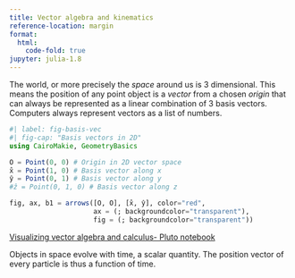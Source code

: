 ```yaml
---
title: Vector algebra and kinematics
reference-location: margin
format:
  html:
    code-fold: true
jupyter: julia-1.8
---
```


The world, or more precisely the *space* around us is 3 dimensional. This means the position of any point object is a *vector* from a chosen *origin* that can always be represented as a linear combination of 3 basis vectors. Computers always represent vectors as a list of numbers. 

```julia
#| label: fig-basis-vec
#| fig-cap: "Basis vectors in 2D"
using CairoMakie, GeometryBasics

O = Point(0, 0) # Origin in 2D vector space
x̂ = Point(1, 0) # Basis vector along x
ŷ = Point(0, 1) # Basis vector along y
#ẑ = Point(0, 1, 0) # Basis vector along z

fig, ax, b1 = arrows([O, O], [x̂, ŷ], color="red",
                     ax = (; backgroundcolor="transparent"),
                     fig = (; backgroundcolor="transparent"))
```

[Visualizing vector algebra and calculus- Pluto notebook](Vectors_tut.html)

Objects in space evolve with time, a scalar quantity. The position vector of every particle is thus a function of time.
